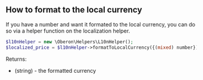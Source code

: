 ## How to format to the local currency

If you have a number and want it formated to the local currency, you can do so via a helper function on the localization helper.

```php
$l10nHelper = new \Oberon\Helpers\L10nHelper();
$localized_price = $l10nHelper->formatToLocalCurrency({(mixed) number});
```

Returns:

* (string) - the formatted currency
